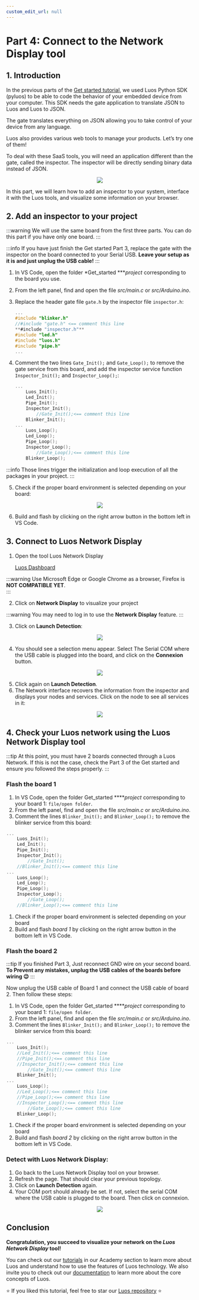 ```yaml
---
custom_edit_url: null
---
```



# Part 4: Connect to the Network Display tool

## 1. Introduction

In the previous parts of the [Get started tutorial](/tutorial/get-started/), we used Luos Python SDK (pyluos) to be able to code the behavior of your embedded device from your computer. This SDK needs the gate application to translate JSON to Luos and Luos to JSON.

The gate translates everything on JSON allowing you to take control of your device from any language.

Luos also provides various web tools to manage your products. Let’s try one of them!

To deal with these SaaS tools, you will need an application different than the gate, called the inspector. The inspector will be directly sending binary data instead of JSON.

<div align="center">
  <Image
    src="/img/get-started/get-started-4-1.png"
    darkSrc="/img/get-started/get-started-4-1.png"
  />
</div>

In this part, we will learn how to add an inspector to your system, interface it with the Luos tools, and visualize some information on your browser.

## 2. Add an inspector to your project

:::warning
We will use the same board from the first three parts. You can do this part if you have only one board.
:::


:::info
If you have just finish the Get started Part 3, replace the gate with the inspector on the board connected to your Serial USB. 
**Leave your setup as it is and just unplug the USB cable!**
:::

1. In VS Code, open the folder *Get_started ****project* corresponding to the board you use.
2. From the left panel, find and open the file *src/main.c* or *src/Arduino.ino*.
3. Replace the header gate file `gate.h` by the inspector file `inspector.h`:
    
    ```c
    ...
    #include "blinker.h"
    //#include "gate.h" <== comment this line
    **#include "inspector.h"** 
    #include "led.h"
    #include "luos.h"
    #include "pipe.h"
    ...
    ```
    
4. Comment the two lines `Gate_Init();` and `Gate_Loop();` to remove the gate service from this board, and add the inspector service function `Inspector_Init();` and `Inspector_Loop();`:
    
    ```c
    ...
        Luos_Init();
        Led_Init();
        Pipe_Init();
        Inspector_Init();
    		//Gate_Init();<== comment this line
        Blinker_Init();
    ...
        Luos_Loop();
        Led_Loop();
        Pipe_Loop();
        Inspector_Loop();
    		//Gate_Loop();<== comment this line
        Blinker_Loop();
    ```
    
:::info
Those lines trigger the initialization and loop execution of all the packages in your project.
:::
    
5. Check if the proper board environment is selected depending on your board:

<div align="center">
  <Image
    src="/img/get-started/get-started-4-2.png"
    darkSrc="/img/get-started/get-started-4-2.png"
  />
</div>

6. Build and flash by clicking on the right arrow button in the bottom left in VS Code. 

## 3. Connect to Luos Network Display

1. Open the tool Luos Network Display
    
    [Luos Dashboard](https://app.luos.io/)
    
:::warning
Use Microsoft Edge or Google Chrome as a browser, Firefox is **NOT COMPATIBLE YET**.   
:::
    
2. Click on **Network Display** to visualize your project
    
:::warning
You may need to log in to use the **Network Display** feature.
:::
    
3. Click on **Launch Detection**:

<div align="center">
  <Image
    src="/img/get-started/get-started-4-3.png"
    darkSrc="/img/get-started/get-started-4-3.png"
  />
</div>


    
4. You should see a selection menu appear. Select The Serial COM where the USB cable is plugged into the board, and click on the **Connexion** button.

<div align="center">
  <Image
    src="/img/get-started/get-started-4-4.png"
    darkSrc="/img/get-started/get-started-4-4.png"
  />
</div>

    
5. Click again on **Launch Detection**.
6. The Network interface recovers the information from the inspector and displays your nodes and services. Click on the node to see all services in it:

<div align="center">
  <Image
    src="/img/get-started/get-started-4-5.png"
    darkSrc="/img/get-started/get-started-4-5.png"
  />
</div>

## 4. Check your Luos network using the Luos Network Display tool

:::tip
At this point, you must have 2 boards connected through a Luos Network. If this is not the case, check the Part 3 of the Get started and ensure you followed the steps properly.
:::

### Flash the board 1

1. In VS Code, open the folder Get_started *****project* corresponding to your board 1: `file/open folder`.
2. From the left panel, find and open the file *src/main.c* or *src/Arduino.ino*.
3. Comment the lines `Blinker_Init();` and `Blinker_Loop();` to remove the blinker service from this board: 

```c
...
    Luos_Init();
    Led_Init();
    Pipe_Init();
    Inspector_Init();
		//Gate_Init();
    //Blinker_Init();<== comment this line
...
    Luos_Loop();
    Led_Loop();
    Pipe_Loop();
    Inspector_Loop();
		//Gate_Loop();
    //Blinker_Loop();<== comment this line
```

1. Check if the proper board environment is selected depending on your board
2. Build and flash *board 1* by clicking on the right arrow button in the bottom left in VS Code. 

### Flash the board 2

:::tip
If you finished Part 3, Just reconnect GND wire on your second board. **To Prevent any mistakes, unplug the USB cables of the boards before wiring 😉**
:::

Now unplug the USB cable of Board 1 and connect the USB cable of board 2. Then follow these steps: 

1. In VS Code, open the folder Get_started *****project* corresponding to your board 1: `file/open folder`.
2. From the left panel, find and open the file *src/main.c* or *src/Arduino.ino*.
3. Comment the lines `Blinker_Init();` and `Blinker_Loop();` to remove the blinker service from this board:

```c
...
    Luos_Init();
    //Led_Init();<== comment this line
    //Pipe_Init();<== comment this line
    //Inspector_Init();<== comment this line
		//Gate_Init();<== comment this line
    Blinker_Init();
...
    Luos_Loop();
    //Led_Loop();<== comment this line
    //Pipe_Loop();<== comment this line
    //Inspector_Loop();<== comment this line
		//Gate_Loop();<== comment this line
    Blinker_Loop();
```

1. Check if the proper board environment is selected depending on your board
2. Build and flash *board 2* by clicking on the right arrow button in the bottom left in VS Code. 

### Detect with Luos Network Display:

1. Go back to the Luos Network Display tool on your browser.
2. Refresh the page. That should clear your previous topology.
3. Click on **Launch Detection** again.
4. Your COM port should already be set. If not, select the serial COM where the USB cable is plugged to the board. Then click on connexion.

<div align="center">
  <Image
    src="/img/get-started/get-started-4-6.png"
    darkSrc="/img/get-started/get-started-4-6.png"
  />
</div>

## Conclusion

**Congratulation, you succeed to visualize your network on the *Luos Network Display* tool!**

You can check out our [tutorials](/tutorials/tutorials) in our Academy section to learn more about Luos and understand how to use the features of Luos technology. We also invite you to check out our [documentation](/docs/luos-technology/luos_tech) to learn more about the core concepts of Luos.

⭐ If you liked this tutorial, feel free to star our [Luos repository](https://github.com/Luos-io/Luos) ⭐

